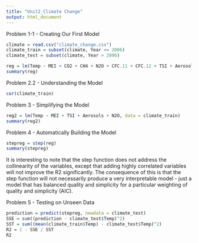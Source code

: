 ```yaml
---
title: "Unit2_Climate Change"
output: html_document
---
```


Problem 1-1 - Creating Our First Model
```r
climate = read.csv("climate_change.csv")
climate_train = subset(climate, Year <= 2006)
climate_test = subset(climate, Year > 2006)

reg = lm(Temp ~ MEI + CO2 + CH4 + N2O + CFC.11 + CFC.12 + TSI + Aerosols, data = climate_train)
summary(reg)
```

Problem 2.2 - Understanding the Model
```r
cor(climate_train)
```

Problem 3 - Simplifying the Model
```r
reg2 = lm(Temp ~ MEI + TSI + Aerosols + N2O, data = climate_train)
summary(reg2)
```

Problem 4 - Automatically Building the Model
```r
stepreg = step(reg)
summary(stepreg)
```
It is interesting to note that the step function does not address the collinearity of the variables, except that adding highly correlated variables will not improve the R2 significantly. The consequence of this is that the step function will not necessarily produce a very interpretable model - just a model that has balanced quality and simplicity for a particular weighting of quality and simplicity (AIC).


Problem 5 - Testing on Unseen Data
```r
prediction = predict(stepreg, newdata = climate_test)
SSE = sum((prediction - climate_test$Temp)^2)
SST = sum((mean(climate_train$Temp) - climate_test$Temp)^2)
R2 = 1 - SSE / SST
R2
```











